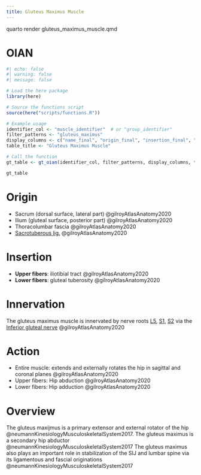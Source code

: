 ```yaml
---
title: Gluteus Maximus Muscle
---
```


quarto render gluteus_maximus_muscle.qmd

# OIAN


```r
#| echo: false
#| warning: false
#| message: false

# Load the here package
library(here)

# Source the functions script
source(here("scripts/functions.R"))

# Example usage
identifier_col <- "muscle_identifier"  # or "group_identifier"
filter_patterns <- "gluteus_maximus"
display_columns <- c("name_final", "origin_final", "insertion_final", "innervation_final", "action_final")
table_title <- "Gluteus Maximus Muscle"

# Call the function
gt_table <- gt_oian(identifier_col, filter_patterns, display_columns, table_title)

gt_table
```

# Origin {#origin}

- Sacrum (dorsal surface, lateral part) @gilroyAtlasAnatomy2020
- Ilium (gluteal surface, posterior part) @gilroyAtlasAnatomy2020
- Thoracolumbar fascia @gilroyAtlasAnatomy2020
- [Sacrotuberous lig.]({{< var ref-sacrotuberous-ligament.path >}}) @gilroyAtlasAnatomy2020

# Insertion {#insertion}

- **Upper fibers**: iliotibial tract @gilroyAtlasAnatomy2020
- **Lower fibers**: gluteal tuberosity @gilroyAtlasAnatomy2020


# Innervation {#innervation}

The gluteus maximus muscle is innervated by nerve roots [L5]({{< var ref-nerve-root.l5 >}}), [S1]({{< var ref-nerve-root.s1 >}}), [S2]({{< var ref-nerve-root.s2 >}}) via the [Inferior gluteal nerve]({{< var ref-inferior-gluteal-nerve.path >}})  @gilroyAtlasAnatomy2020


# Action {#action}

- Entire muscle: extends and externally rotates the hip in sagittal and coronal planes @gilroyAtlasAnatomy2020
- Upper fibers: Hip abduction @gilroyAtlasAnatomy2020 
- Lower fibers: Hip adduction @gilroyAtlasAnatomy2020 


# Overview

The gluteus maxijmus is a primary extensor and external rotator of the hip @neumannKinesiologyMusculoskeletalSystem2017. The gluteus maximus is a secondary hip abductor @neumannKinesiologyMusculoskeletalSystem2017
The gluteus maximus also plays an important role in stabilization of the SIJ and lumbar spine via its ligamentous and fascial originations @neumannKinesiologyMusculoskeletalSystem2017 
